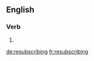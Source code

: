==English==

===Verb===
{{head|en}}

# {{present participle of|resubscribe}}

[[de:resubscribing]]
[[fr:resubscribing]]